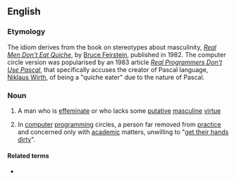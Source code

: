 ==English==

===Etymology===
The idiom derives from the book on stereotypes about masculinity, ''[[w:Real Men Don't Eat Quiche|Real Men Don't Eat Quiche]]'', by [[w:Bruce Feirstein|Bruce Feirstein]], published in 1982. The computer circle version was popularised by an 1983 article ''[[w:Real Programmers Don't Use Pascal|Real Programmers Don't Use Pascal]]'', that specifically accuses the creator of Pascal language, [[w:Niklaus Wirth|Niklaus Wirth]], of being a "quiche eater" due to the nature of Pascal.

===Noun===
{{en-noun|head=[[quiche]]-[[eater]]}}

# {{lb|en|idiomatic}} A man who is [[effeminate]] or who lacks some [[putative]] [[masculine]] [[virtue]]
# {{lb|en|computing|idiomatic|humorous}} In [[computer]] [[programming]] circles, a person far removed from [[practice]] and concerned only with [[academic]] matters, unwilling to "[[get one's hands dirty|get their hands dirty]]".

====Related terms====
* {{l|en|real men don't eat quiche}}